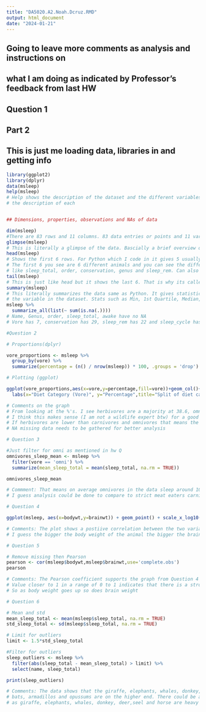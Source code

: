 ```yaml
---
title: "DA5020.A2.Noah.Dcruz.RMD"
output: html_document
date: "2024-01-21"
---
```


## Going to leave more comments as analysis and instructions on
## what I am doing as indicated by Professor's feedback from last HW

## Question 1
## Part 2
## This is just me loading data, libraries in and getting info

```r
library(ggplot2)
library(dplyr)
data(msleep)
help(msleep)
# Help shows the description of the dataset and the different variables including
# the description of each


## Dimensions, properties, observations and NAs of data

dim(msleep)
#There are 83 rows and 11 columns. 83 data entries or points and 11 variables
glimpse(msleep)
# This is literally a glimpse of the data. Bascially a brief overview of it
head(msleep)
# Shows the first 6 rows. For Python which I code in it gives 5 usually.
# The first 6 you see are 6 different animals and you can see the difference in data
# like sleep_total, order, conservation, genus and sleep_rem. Can also see NA's
tail(msleep)
# This is just like head but it shows the last 6. That is why its called tail!!!
summary(msleep)
# This literally summarizes the data same as Python. It gives statistics, range of
# the variable in the dataset. Stats such as Min, 1st Quartile, Median, Mean, 3rd Quartile and Maximum. There are NA's present as well
msleep %>%
  summarize_all(list(~ sum(is.na(.))))
# Name, Genus, order, sleep_total, awake have no NA
# Vore has 7, conservation has 29, sleep_rem has 22 and sleep_cycle has 51

```




```r
#Question 2

# Proportions(dplyr)

vore_proportions <- msleep %>%
  group_by(vore) %>%
  summarize(percentage = (n() / nrow(msleep)) * 100, .groups = 'drop')

# Plotting (ggplot)

ggplot(vore_proportions,aes(x=vore,y=percentage,fill=vore))+geom_col()+geom_text(aes(label=round(percentage,1)))+
  labs(x="Diet Category (Vore)", y="Percentage",title="Split of diet categroy (vore)")

# Comments on the graph
# From looking at the %'s. I see herbivores are a majority at 38.6, omni second at 24.1, carnivores third at 22.9, NA fourth at 8.4 and insect at 6
# I think this makes sense (I am not a wildlife expert btw) for a good ecosystem.
# If herbivores are lower than carnivores and omnivores that means the carnivores and omnivores may starve to death
# NA missing data needs to be gathered for better analysis

```



```r
# Question 3

#Just filter for omni as mentioned in hw Q
omnivores_sleep_mean <- msleep %>%
  filter(vore == 'omni') %>%
  summarize(mean_sleep_total = mean(sleep_total, na.rm = TRUE))

omnivores_sleep_mean

# Commment: That means on average omnivores in the data sleep around 10.9 hrs per day
# I guess analysis could be done to compare to strict meat eaters carnivores and plant eaters herbivores to see diet and sleep relation

```



```r
# Question 4

ggplot(msleep, aes(x=bodywt,y=brainwt)) + geom_point() + scale_x_log10() + scale_y_log10() + labs(x='body weight', y='brain weight',title='Body vs Brain weight')

# Comments: The plot shows a postiive correlation between the two variables. As body weight increases, brain weight goes up
# I guess the bigger the body weight of the animal the bigger the brain

```



```r
# Question 5

# Remove missing then Pearson
pearson <- cor(msleep$bodywt,msleep$brainwt,use='complete.obs')
pearson

# Comments: The Pearson coefficient supports the graph from Question 4 as the coefficient is 0.93
# Value closer to 1 in a range of 0 to 1 indicates that there is a strong link between body and brain weight in the data
# So as body weight goes up so does brain weight

```



```r
# Question 6

# Mean and std
mean_sleep_total <- mean(msleep$sleep_total, na.rm = TRUE)
std_sleep_total <- sd(msleep$sleep_total, na.rm = TRUE)

# Limit for outliers
limit <- 1.5*std_sleep_total

#Filter for outliers
sleep_outliers <- msleep %>%
  filter(abs(sleep_total - mean_sleep_total) > limit) %>%
  select(name, sleep_total)

print(sleep_outliers)

# Comments: The data shows that the giraffe, elephants, whales, donkey, deer,seel and horse are on the smaller side while
# bats, armadillos and opussums are on the higher end. There could be a biological reason to this
# as giraffe, elephants, whales, donkey, deer,seel and horse are heavy while armadillos and bats are smaller(I am not a wildlife expertq)

```

